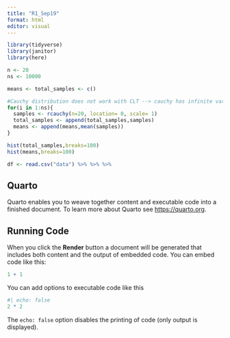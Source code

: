 ```yaml
---
title: "R1_Sep19"
format: html
editor: visual
---
```


```r
library(tidyverse)
library(janitor)
library(here)
```

```r
n <- 20
ns <- 10000

means <- total_samples <- c()

#Cauchy distribution does not work with CLT --> cauchy has infinite variance
for(i in 1:ns){
  samples <- rcauchy(n=20, location= 0, scale= 1)
  total_samples <- append(total_samples,samples)
  means <- append(means,mean(samples))
}

hist(total_samples,breaks=100)
hist(means,breaks=100)
```

```r
df <- read.csv("data") %>% %>% %>% 
```

## Quarto

Quarto enables you to weave together content and executable code into a finished document. To learn more about Quarto see <https://quarto.org>.

## Running Code

When you click the **Render** button a document will be generated that includes both content and the output of embedded code. You can embed code like this:

```r
1 + 1
```

You can add options to executable code like this

```r
#| echo: false
2 * 2
```

The `echo: false` option disables the printing of code (only output is displayed).
